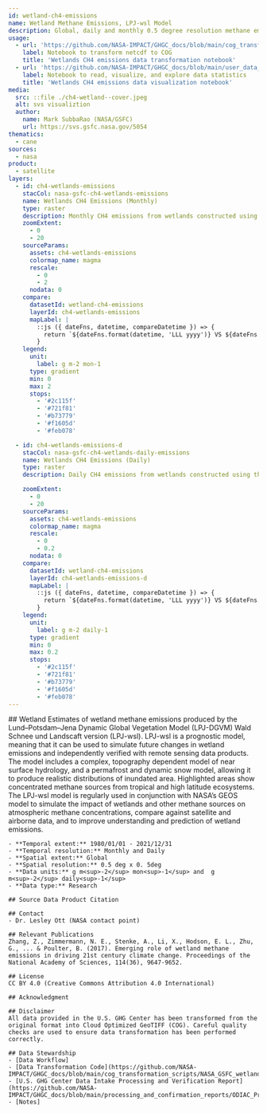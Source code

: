```yaml
---
id: wetland-ch4-emissions
name: Wetland Methane Emissions, LPJ-wsl Model
description: Global, daily and monthly 0.5 degree resolution methane emission estimates from wetlands, LPJ-wsl model.
usage:
  - url: 'https://github.com/NASA-IMPACT/GHGC_docs/blob/main/cog_transformation_scripts/NASA_GSFC_wetlands_transformation.py'
    label: Notebook to transform netcdf to COG
    title: 'Wetlands CH4 emissions data transformation notebook'
  - url: 'https://github.com/NASA-IMPACT/GHGC_docs/blob/main/user_data_notebooks/wetland_methane_emissions.ipynb'
    label: Notebook to read, visualize, and explore data statistics
    title: 'Wetlands CH4 emissions data visualization notebook'
media:
  src: ::file ./ch4-wetland--cover.jpeg
  alt: svs visualiztion
  author:
    name: Mark SubbaRao (NASA/GSFC)
    url: https://svs.gsfc.nasa.gov/5054
thematics:
  - cane
sources:
  - nasa
product:
  - satellite
layers:
  - id: ch4-wetlands-emissions
    stacCol: nasa-gsfc-ch4-wetlands-emissions
    name: Wetlands CH4 Emissions (Monthly)
    type: raster
    description: Monthly CH4 emissions from wetlands constructed using the LBJ-wsl model, version 2022 
    zoomExtent:
      - 0
      - 20
    sourceParams:
      assets: ch4-wetlands-emissions
      colormap_name: magma
      rescale:
        - 0
        - 2
      nodata: 0
    compare:
      datasetId: wetland-ch4-emissions
      layerId: ch4-wetlands-emissions
      mapLabel: |
        ::js ({ dateFns, datetime, compareDatetime }) => {
          return `${dateFns.format(datetime, 'LLL yyyy')} VS ${dateFns.format(compareDatetime, 'LLL yyyy')}`;
        }
    legend:
      unit:
        label: g m-2 mon-1
      type: gradient
      min: 0
      max: 2
      stops:
        - '#2c115f'
        - '#721f81'
        - '#b73779'
        - '#f1605d'
        - '#feb078'

  - id: ch4-wetlands-emissions-d
    stacCol: nasa-gsfc-ch4-wetlands-daily-emissions
    name: Wetlands CH4 Emissions (Daily)
    type: raster
    description: Daily CH4 emissions from wetlands constructed using the LBJ-wsl model, version 2022

    zoomExtent:
      - 0
      - 20
    sourceParams:
      assets: ch4-wetlands-emissions
      colormap_name: magma
      rescale:
        - 0
        - 0.2
      nodata: 0
    compare:
      datasetId: wetland-ch4-emissions
      layerId: ch4-wetlands-emissions-d
      mapLabel: |
        ::js ({ dateFns, datetime, compareDatetime }) => {
          return `${dateFns.format(datetime, 'LLL yyyy')} VS ${dateFns.format(compareDatetime, 'LLL yyyy')}`;
        }
    legend:
      unit:
        label: g m-2 daily-1
      type: gradient
      min: 0
      max: 0.2
      stops:
        - '#2c115f'
        - '#721f81'
        - '#b73779'
        - '#f1605d'
        - '#feb078'     
---
```


<Block>
  <Prose>
    ## Wetland
    Estimates of wetland methane emissions produced by the Lund–Potsdam–Jena Dynamic Global Vegetation Model (LPJ-DGVM) Wald Schnee und Landscaft version (LPJ-wsl). LPJ-wsl is a prognostic model, meaning that it can be used to simulate future changes in wetland emissions and independently verified with remote sensing data products. The model includes a complex, topography dependent model of near surface hydrology, and a permafrost and dynamic snow model, allowing it to produce realistic distributions of inundated area. Highlighted areas show concentrated methane sources from tropical and high latitude ecosystems. The LPJ-wsl model is regularly used in conjunction with NASA’s GEOS model to simulate the impact of wetlands and other methane sources on atmospheric methane concentrations, compare against satellite and airborne data, and to improve understanding and prediction of wetland emissions.
    
    - **Temporal extent:** 1980/01/01 - 2021/12/31    
    - **Temporal resolution:** Monthly and Daily    
    - **Spatial extent:** Global    
    - **Spatial resolution:** 0.5 deg x 0. 5deg    
    - **Data units:** g m<sup>-2</sup> mon<sup>-1</sup> and  g m<sup>-2</sup> daily<sup>-1</sup>      
    - **Data type:** Research
    
    ## Source Data Product Citation

    ## Contact
    - Dr. Lesley Ott (NASA contact point)
    
    ## Relevant Publications
    Zhang, Z., Zimmermann, N. E., Stenke, A., Li, X., Hodson, E. L., Zhu, G., ... & Poulter, B. (2017). Emerging role of wetland methane emissions in driving 21st century climate change. Proceedings of the National Academy of Sciences, 114(36), 9647-9652.
    
    ## License
    CC BY 4.0 (Creative Commons Attribution 4.0 International)

    ## Acknowledgment

    ## Disclaimer
    All data provided in the U.S. GHG Center has been transformed from the original format into Cloud Optimized GeoTIFF (COG). Careful quality checks are used to ensure data transformation has been performed correctly.
    
    ## Data Stewardship
    - [Data Workflow]
    - [Data Transformation Code](https://github.com/NASA-IMPACT/GHGC_docs/blob/main/cog_transformation_scripts/NASA_GSFC_wetlands_transformation.py)
    - [U.S. GHG Center Data Intake Processing and Verification Report](https://github.com/NASA-IMPACT/GHGC_docs/blob/main/processing_and_confirmation_reports/ODIAC_Processing%20and%20Confirmation%20Report%20.pdf)
    - [Notes]

  </Prose>
</Block>
